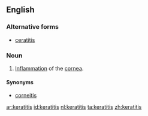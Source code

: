 ==English==

===Alternative forms===
*[[ceratitis]]

===Noun===
{{en-noun|keratitises|pl2=keratitides}}
{{wikipedia}}

# {{pathology}} [[inflammation|Inflammation]] of the [[cornea]].

====Synonyms====
*[[corneitis]]

[[ar:keratitis]]
[[id:keratitis]]
[[nl:keratitis]]
[[ta:keratitis]]
[[zh:keratitis]]